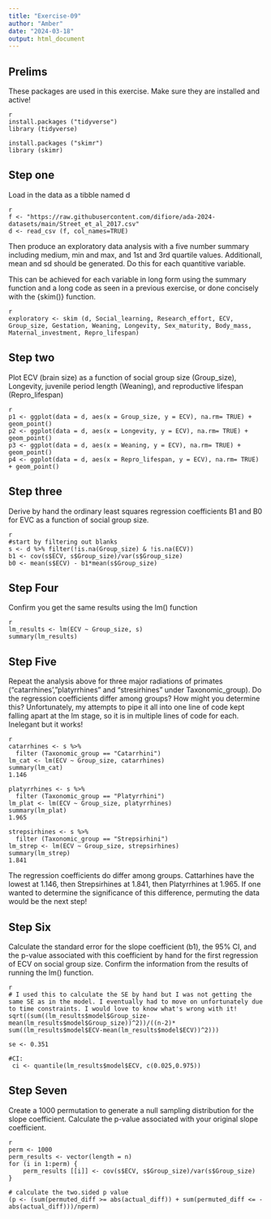 ```yaml
---
title: "Exercise-09"
author: "Amber"
date: "2024-03-18"
output: html_document
---
```


## Prelims
These packages are used in this exercise. Make sure they are installed and active!

```
{r}
install.packages ("tidyverse")
library (tidyverse)

install.packages ("skimr")
library (skimr)
```

## Step one
Load in the data as a tibble named d

```
{r}
f <- "https://raw.githubusercontent.com/difiore/ada-2024-datasets/main/Street_et_al_2017.csv"
d <- read_csv (f, col_names=TRUE) 
```

Then produce an exploratory data analysis with a five number summary including medium, min and max, and 1st and 3rd quartile values. Additionall, mean and sd should be generated. Do this for each quantitive variable. 

This can be achieved for each variable in long form using the summary function and a long code as seen in a previous exercise, or done concisely with the {skim()} function.

```
{r}
exploratory <- skim (d, Social_learning, Research_effort, ECV, Group_size, Gestation, Weaning, Longevity, Sex_maturity, Body_mass, Maternal_investment, Repro_lifespan)
```

## Step two
Plot ECV (brain size) as a function of social group size (Group_size), Longevity, juvenile period length (Weaning), and reproductive lifespan (Repro_lifespan)

```
{r}
p1 <- ggplot(data = d, aes(x = Group_size, y = ECV), na.rm= TRUE) + geom_point()
p2 <- ggplot(data = d, aes(x = Longevity, y = ECV), na.rm= TRUE) + geom_point()
p3 <- ggplot(data = d, aes(x = Weaning, y = ECV), na.rm= TRUE) + geom_point()
p4 <- ggplot(data = d, aes(x = Repro_lifespan, y = ECV), na.rm= TRUE) + geom_point()
```

## Step three
Derive by hand the ordinary least squares regression coefficients B1 and B0 for EVC as a function of social group size. 

```
{r}
#start by filtering out blanks
s <- d %>% filter(!is.na(Group_size) & !is.na(ECV))
b1 <- cov(s$ECV, s$Group_size)/var(s$Group_size)
b0 <- mean(s$ECV) - b1*mean(s$Group_size)
```

## Step Four
Confirm you get the same results using the lm() function

```
{r}
lm_results <- lm(ECV ~ Group_size, s)
summary(lm_results)
```

## Step Five
Repeat the analysis above for three major radiations of primates ("catarrhines', "platyrrhines" and "stresirhines" under Taxonomic_group). Do the regression coefficients differ among groups? How might you determine this?
Unfortunately, my attempts to pipe it all into one line of code kept falling apart at the lm stage, so it is in multiple lines of code for each. Inelegant but it works!

```
{r}
catarrhines <- s %>%
  filter (Taxonomic_group == "Catarrhini") 
lm_cat <- lm(ECV ~ Group_size, catarrhines) 
summary(lm_cat)
1.146

platyrrhines <- s %>%
  filter (Taxonomic_group == "Platyrrhini") 
lm_plat <- lm(ECV ~ Group_size, platyrrhines) 
summary(lm_plat)
1.965

strepsirhines <- s %>%
  filter (Taxonomic_group == "Strepsirhini")
lm_strep <- lm(ECV ~ Group_size, strepsirhines)
summary(lm_strep)
1.841
```

The regression coefficients do differ among groups. Cattarhines have the lowest at 1.146, then Strepsirhines at 1.841, then Platyrrhines at 1.965. If one wanted to determine the significance of this difference, permuting the data would be the next step!

## Step Six
Calculate the standard error for the slope coefficient (b1), the 95% CI, and the p-value associated with this coefficient by hand for the first regression of ECV on social group size. Confirm the information from the results of running the lm() function.

```
{r}
# I used this to calculate the SE by hand but I was not getting the same SE as in the model. I eventually had to move on unfortunately due to time constraints. I would love to know what's wrong with it! 
sqrt((sum((lm_results$model$Group_size-mean(lm_results$model$Group_size))^2))/((n-2)* sum((lm_results$model$ECV-mean(lm_results$model$ECV))^2)))

se <- 0.351

#CI: 
 ci <- quantile(lm_results$model$ECV, c(0.025,0.975))
```

## Step Seven
Create a 1000 permutation to generate a null sampling distribution for the slope coefficient. Calculate the p-value associated with your original slope coefficient. 

```
{r}
perm <- 1000  
perm_results <- vector(length = n)  
for (i in 1:perm) {
    perm_results [[i]] <- cov(s$ECV, s$Group_size)/var(s$Group_size)
}

# calculate the two.sided p value
(p <- (sum(permuted_diff >= abs(actual_diff)) + sum(permuted_diff <= -abs(actual_diff)))/nperm)
```
